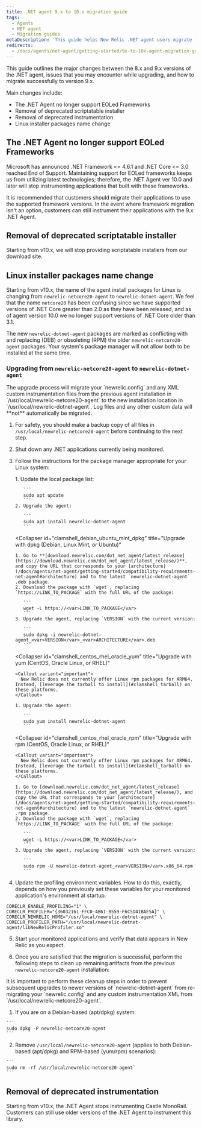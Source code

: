 ```yaml
---
title: .NET agent 9.x to 10.x migration guide
tags:
  - Agents
  - NET agent
  - Migration guides
metaDescription: 'This guide helps New Relic .NET agent users migrate from 9.x versions to 10.x'
redirects:
  - /docs/agents/net-agent/getting-started/9x-to-10x-agent-migration-guide
---
```


This guide outlines the major changes between the 8.x and 9.x versions of the .NET agent, issues that you may encounter while upgrading, and how to migrate successfully to version 9.x.

Main changes include:

* The .NET Agent no longer support EOLed Frameworks
* Removal of deprecated scriptatable installer 
* Removal of deprecated instrumentation
* Linux installer packages name change

## The .NET Agent no longer support EOLed Frameworks

Microsoft has announced .NET Framework <= 4.6.1 and .NET Core <= 3.0 reached End of Support. Maintaining support for EOLed frameworks keeps us from utilizing latest technologies; therefore, the .NET Agent ver 10.0 and later will stop instrumenting applications that built with these frameworks.

It is recommended that customers should migrate their applications to use the supported framework versions. In the event where framework migration isn't an option, customers can still instrument their applications with the 9.x .NET Agent.

## Removal of deprecated scriptatable installer

Starting from v10.x, we will stop providing scriptatable installers from our download site.

## Linux installer packages name change

Starting from v10.x, the name of the agent install packages for Linux is changing from `newrelic-netcore20-agent` to `newrelic-dotnet-agent`.  We feel that the name `netcore20` has been confusing since we have supported versions of .NET Core greater than 2.0 as they have been released, and as of agent version 10.0 we no longer support versions of .NET Core older than 3.1.

The new `newrelic-dotnet-agent` packages are marked as conflicting with and replacing (DEB) or obsoleting (RPM) the older `newrelic-netcore20-agent` packages.  Your system's package manager will not allow both to be installed at the same time.

### Upgrading from `newrelic-netcore20-agent` to `newrelic-dotnet-agent`

<Callout variant="important">
  The upgrade process will migrate your `newrelic.config` and any XML custom instrumentation files from the previous agent installation in `/usr/local/newrelic-netcore20-agent` to the new installation location in `/usr/local/newrelic-dotnet-agent`.  Log files and any other custom data will **not** automatically be migrated.
</Callout>

1. For safety, you should make a backup copy of all files in `/usr/local/newrelic-netcore20-agent` before continuing to the next step.
2. Shut down any .NET applications currently being monitored.
3. Follow the instructions for the package manager appropriate for your Linux system:

   <CollapserGroup>
     <Collapser
       id="clamshell_debian_ubuntu_mint_aptget"
       title="Upgrade with apt (Debian, Linux Mint, or Ubuntu)"
     >
       1. Update the local package list:

          ```
          sudo apt update
          ```
       2. Upgrade the agent:

          ```
          sudo apt install newrelic-dotnet-agent
          ```
     </Collapser>

     <Collapser
       id="clamshell_debian_ubuntu_mint_dpkg"
       title="Upgrade with dpkg (Debian, Linux Mint, or Ubuntu)"
     >
       1. Go to **[download.newrelic.com/dot_net_agent/latest_release](https://download.newrelic.com/dot_net_agent/latest_release/)**, and copy the URL that corresponds to your [architecture](/docs/agents/net-agent/getting-started/compatibility-requirements-net-agent#architecture) and to the latest `newrelic-dotnet-agent` .deb package.
       2. Download the package with `wget`, replacing `https://LINK_TO_PACKAGE` with the full URL of the package:

          ```
          wget -L https://<var>LINK_TO_PACKAGE</var>
          ```
       3. Upgrade the agent, replacing `VERSION` with the current version:

          ```
          sudo dpkg -i newrelic-dotnet-agent_<var>VERSION</var>_<var>ARCHITECTURE</var>.deb
          ```
     </Collapser>

     <Collapser
       id="clamshell_centos_rhel_oracle_yum"
       title="Upgrade with yum (CentOS, Oracle Linux, or RHEL)"
     >
       <Callout variant="important">
         New Relic does not currently offer Linux rpm packages for ARM64. Instead, [leverage the tarball to install](#clamshell_tarball) on these platforms.
       </Callout>

       1. Upgrade the agent:

          ```
          sudo yum install newrelic-dotnet-agent
          ```
     </Collapser>

     <Collapser
       id="clamshell_centos_rhel_oracle_rpm"
       title="Upgrade with rpm (CentOS, Oracle Linux, or RHEL)"
     >
       <Callout variant="important">
         New Relic does not currently offer Linux rpm packages for ARM64. Instead, [leverage the tarball to install](#clamshell_tarball) on these platforms.
       </Callout>

       1. Go to [download.newrelic.com/dot_net_agent/latest_release](https://download.newrelic.com/dot_net_agent/latest_release/), and copy the URL that corresponds to your [architecture](/docs/agents/net-agent/getting-started/compatibility-requirements-net-agent#architecture) and to the latest `newrelic-dotnet-agent` .rpm package.
       2. Download the package with `wget`, replacing `https://LINK_TO_PACKAGE` with the full URL of the package:

          ```
          wget -L https://<var>LINK_TO_PACKAGE</var>
          ```
       3. Upgrade the agent, replacing `VERSION` with the current version:

          ```
          sudo rpm -U newrelic-dotnet-agent_<var>VERSION</var>.x86_64.rpm
          ```
     </Collapser>
   </CollapserGroup>

4. Update the profiling environment variables.  How to do this, exactly, depends on how you previously set these variables for your monitored application's environment at startup.

```
CORECLR_ENABLE_PROFILING="1" \
CORECLR_PROFILER="{36032161-FFC0-4B61-B559-F6C5D41BAE5A}" \
CORECLR_NEWRELIC_HOME="/usr/local/newrelic-dotnet-agent" \
CORECLR_PROFILER_PATH="/usr/local/newrelic-dotnet-agent/libNewRelicProfiler.so"
```

5. Start your monitored applications and verify that data appears in New Relic as you expect.

6. Once you are satisfied that the migration is successful, perform the following steps to clean up remaining artifacts from the previous `newrelic-netcore20-agent` installation:

  <Callout variant="important">
    It is important to perform these cleanup steps in order to prevent subsequent upgrades to newer versions of `newrelic-dotnet-agent` from re-migrating your `newrelic.config` and any custom instrumentation XML from `/usr/local/newrelic-netcore20-agent`.
  </Callout>

  1. If you are on a Debian-based (apt/dpkg) system:
    
    ```
    sudo dpkg -P newrelic-netcore20-agent
    ```

  2. Remove `/usr/local/newrelic-netcore20-agent` (applies to both Debian-based (apt/dpkg) and RPM-based (yum/rpm) scenarios):

    ```
    sudo rm -rf /usr/local/newrelic-netcore20-agent`
    ```



## Removal of deprecated instrumentation

Starting from v10.x, the .NET Agent stops instrumenting Castle MonoRail. Customers can still use older versions of the .NET Agent to instrument this library.



